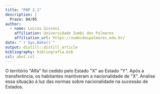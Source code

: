 ```yaml
---
title: "PAP 2.1"
description: |
  Prazo: 04/05
author:
  - name: Luccas Gissoni
    affiliation: Universidade Zumbi dos Palmares
    affiliation_url: https://zumbidospalmares.edu.br/
date: "`r Sys.Date()`"
output: distill::distill_article
bibliography: bibliografia.bib
csl: abnt.csl
---
```


O território \"Alfa\" foi cedido pelo Estado \"X\" ao Estado \"Y\". Após a transferência, os habitantes mantiveram a nacionalidade de \"X\". Analise essa situação à luz das normas sobre nacionalidade na sucessão de Estados.
